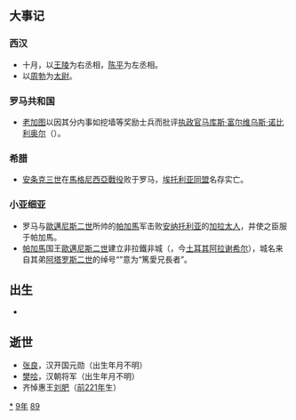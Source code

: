 {{yearTOC|-189|西汉[[汉惠帝|汉惠帝]]六年}}

== 大事记 ==
===西汉===
*十月，以[[王陵_(西汉)|王陵]]为右丞相，[[陈平_(汉朝)|陈平]]为左丞相。
*以[[周勃|周勃]]为[[太尉|太尉]]。

===罗马共和国===
*[[老加图|老加图]]以因其分内事如挖墙等奖励士兵而批评[[罗马执政官|执政官]][[马库斯·富尔维乌斯·诺比利奥尔|马库斯·富尔维乌斯·诺比利奥尔]]（{{lang|la|Marcus Fulvius Nobilior}}）。

===希腊===
*[[安条克三世|安条克三世]]在[[馬格尼西亞戰役|馬格尼西亞戰役]]败于罗马，[[埃托利亚同盟|埃托利亚同盟]]名存实亡。

===小亚细亚===
*罗马与[[歐邁尼斯二世|歐邁尼斯二世]]所帅的[[帕加馬王國|帕加馬]]军击败[[安纳托利亚|安纳托利亚]]的[[加拉太|加拉太人]]，并使之臣服于帕加馬。
*[[帕加馬王國|帕加馬]]国王[[歐邁尼斯二世|歐邁尼斯二世]]建立非拉鐵非城（{{lang|la|Philadelphia}}，今[[土耳其|土耳其]][[阿拉谢希尔|阿拉谢希尔]]），城名来自其弟[[阿塔罗斯二世|阿塔罗斯二世]]的绰号“{{lang|la|Philadelphus}}”意为“篤愛兄長者”。

== 出生 ==
*

== 逝世 ==
{{Wikisource year mention}}
* [[张良|张良]]，汉开国元勋（出生年月不明）
* [[樊哙|樊哙]]，汉朝将军（出生年月不明）
* 齐悼惠王[[刘肥|刘肥]]（[[前221年|前221年]]生）

[[Category:前189年|*]]
[[Category:前180年代|9年]]
[[Category:前2世纪各年|89]]